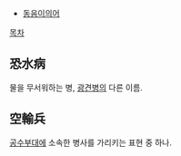 * [[동음이의어]]
[[목차]]

== 恐水病 ==
물을 무서워하는 병, [[광견병]]의 다른 이름.

== 空輸兵 ==
[[공수부대]]에 소속한 병사를 가리키는 표현 중 하나.
